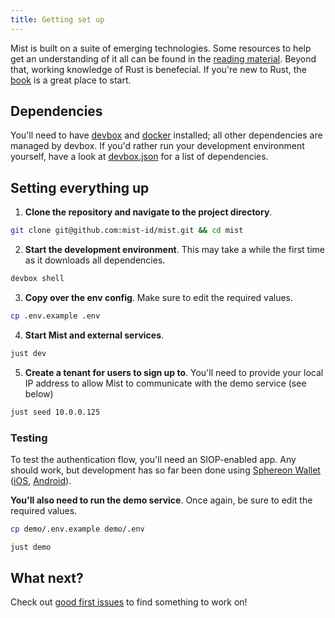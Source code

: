 ```yaml
---
title: Getting set up
---
```


Mist is built on a suite of emerging technologies. Some resources to help get an understanding
of it all can be found in the [reading material](/development/reading-material). Beyond that, working knowledge of Rust is benefecial.
If you're new to Rust, the [book](https://doc.rust-lang.org/book/) is a great place to start.

## Dependencies

You'll need to have [devbox](https://www.jetify.com/devbox/docs/) and [docker](https://www.docker.com) installed; all other dependencies
are managed by devbox. If you'd rather run your development environment yourself,
have a look at [devbox.json](https://github.com/mist-id/mist/blob/main/devbox.json) for a list of dependencies.

## Setting everything up

1. **Clone the repository and navigate to the project directory**.

```bash
git clone git@github.com:mist-id/mist.git && cd mist
```

2. **Start the development environment**. This may take a while the first time as it
   downloads all dependencies.

```bash
devbox shell
```

3. **Copy over the env config**. Make sure to edit the required values.

```bash
cp .env.example .env
```

4. **Start Mist and external services**.

```bash
just dev
```

5. **Create a tenant for users to sign up to**. You'll need to provide your local
   IP address to allow Mist to communicate with the demo service (see below)

```bash
just seed 10.0.0.125
```

### Testing

To test the authentication flow, you'll need an SIOP-enabled app.
Any should work, but development has so far been done using [Sphereon Wallet](https://github.com/Sphereon-Opensource/mobile-wallet) ([iOS](https://apps.apple.com/us/app/sphereon-wallet/id1661096796), [Android](https://play.google.com/store/apps/details?id=com.sphereon.ssi.wallet&hl=en_US)).

**You'll also need to run the demo service**. Once again, be sure to edit the required values.

```bash
cp demo/.env.example demo/.env

just demo
```

## What next?

Check out [good first issues](https://github.com/mist-id/mist/labels/good%20first%20issue) to find something to work on!
